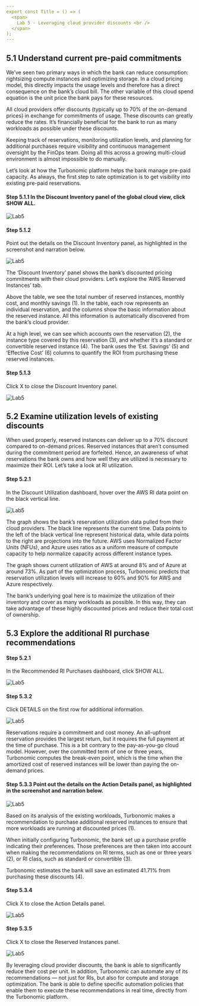 ```yaml
---
export const Title = () => (
  <span>
    Lab 5 - Leveraging cloud provider discounts <br />
  </span>
);
---
```


## 5.1	Understand current pre-paid commitments

We’ve seen two primary ways in which the bank can reduce consumption: rightsizing compute instances and optimizing storage. In a cloud pricing model, this directly impacts the usage levels and therefore has a direct consequence on the bank’s cloud bill. The other variable of this cloud spend equation is the unit price the bank pays for these resources.

All cloud providers offer discounts (typically up to 70% of the on-demand prices) in exchange for commitments of usage. These discounts can greatly reduce the rates. It’s financially beneficial for the bank to run as many workloads as possible under these discounts.

Keeping track of reservations, monitoring utilization levels, and planning for additional purchases require visibility and continuous management oversight by the FinOps team. Doing all this across a growing multi-cloud environment is almost impossible to do manually.

Let’s look at how the Turbonomic platform helps the bank manage pre-paid capacity. As always, the first step to rate optimization is to get visibility into existing pre-paid reservations.
#### Step 5.1.1	In the Discount Inventory panel of the global cloud view, click SHOW ALL.

![Lab5](images/f-5.1.1.png)

#### Step 5.1.2
Point out the details on the Discount Inventory panel, as highlighted in the screenshot and narration below.

![Lab5](images/f-5.1.2.png)

The ‘Discount Inventory’ panel shows the bank’s discounted pricing commitments with their cloud providers. Let’s explore the ‘AWS Reserved Instances’ tab.

Above the table, we see the total number of reserved instances, monthly cost, and monthly savings (1). In the table, each row represents an individual reservation, and the columns show the basic information about the reserved instance. All this information is automatically discovered from the bank’s cloud provider.

At a high level, we can see which accounts own the reservation (2), the instance type covered by this reservation (3), and whether it’s a standard or convertible reserved instance (4). The bank uses the ‘Est. Savings’ (5) and ‘Effective Cost’ (6) columns to quantify the ROI from purchasing these reserved instances.

#### Step 5.1.3
Click X to close the Discount Inventory panel.

![Lab5](images/f-5.1.3.png)

## 5.2	Examine utilization levels of existing discounts
When used properly, reserved instances can deliver up to a 70% discount compared to on-demand prices. Reserved instances that aren’t consumed during the commitment period are forfeited. Hence, an awareness of what reservations the bank owns and how well they are utilized is necessary to maximize their ROI. Let’s take a look at RI utilization.

#### Step 5.2.1
In the Discount Utilization dashboard, hover over the AWS RI data point on the black vertical line.

![Lab5](images/f-5.2.1.png)

The graph shows the bank’s reservation utilization data pulled from their cloud providers. The black line represents the current time. Data points to the left of the black vertical line represent historical data, while data points to the right are projections into the future. AWS uses Normalized Factor Units (NFUs), and Azure uses ratios as a uniform measure of compute capacity to help normalize capacity across different instance types.

The graph shows current utilization of AWS at around 8% and of Azure at around 73%. As part of the optimization process, Turbonomic predicts that reservation utilization levels will increase to 60% and 90% for AWS and Azure respectively.

The bank’s underlying goal here is to maximize the utilization of their inventory and cover as many workloads as possible. In this way, they can take advantage of these highly discounted prices and reduce their total cost of ownership.

## 5.3	Explore the additional RI purchase recommendations

#### Step 5.2.1
In the Recommended RI Purchases dashboard, click SHOW ALL.

![Lab5](images/f-5.3.1.png)

#### Step 5.3.2
Click DETAILS on the first row for additional information.

![Lab5](images/f-5.3.2.png)

Reservations require a commitment and cost money. An all-upfront reservation provides the largest return, but it requires the full payment at the time of purchase. This is a bit contrary to the pay-as-you-go cloud model. However, over the committed term of one or three years, Turbonomic computes the break-even point, which is the time when the amortized cost of reserved instances will be lower than paying the on-demand prices.
#### Step 5.3.3	Point out the details on the Action Details panel, as highlighted in the screenshot and narration below.

![Lab5](images/f-5.3.3.png)

Based on its analysis of the existing workloads, Turbonomic makes a recommendation to purchase additional reserved instances to ensure that more workloads are running at discounted prices (1).

When initially configuring Turbonomic, the bank set up a purchase profile indicating their preferences. Those preferences are then taken into account when making the recommendations on RI terms, such as one or three years (2), or RI class, such as standard or convertible (3).

Turbonomic estimates the bank will save an estimated 41.71% from purchasing these discounts (4).

#### Step 5.3.4
Click X to close the Action Details panel.

![Lab5](images/f-5.3.4.png)


#### Step 5.3.5
Click X to close the Reserved Instances panel.

![Lab5](images/f-5.3.5.png)

By leveraging cloud provider discounts, the bank is able to significantly reduce their cost per unit. In addition, Turbonomic can automate any of its recommendations — not just for RIs, but also for compute and storage optimization. The bank is able to define specific automation policies that enable them to execute these recommendations in real time, directly from the Turbonomic platform.

